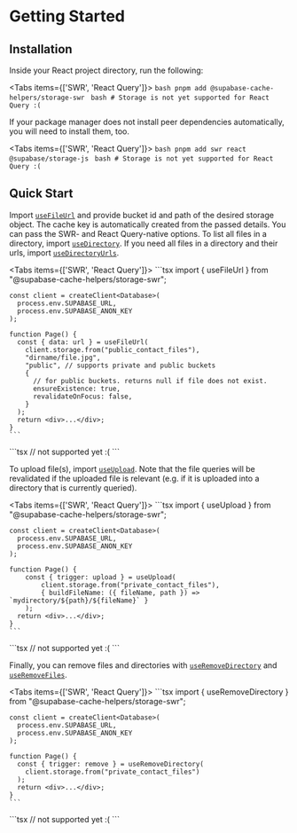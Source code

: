 
# Getting Started

## Installation

Inside your React project directory, run the following:

<Tabs items={['SWR', 'React Query']}>
  <Tab>
    ```bash
    pnpm add @supabase-cache-helpers/storage-swr
    ```
  </Tab>
  <Tab>
    ```bash
    # Storage is not yet supported for React Query :(
    ```
  </Tab>
</Tabs>


If your package manager does not install peer dependencies automatically, you will need to install them, too.


<Tabs items={['SWR', 'React Query']}>
  <Tab>
    ```bash
    pnpm add swr react @supabase/storage-js
    ```
  </Tab>
  <Tab>
    ```bash
    # Storage is not yet supported for React Query :(
    ```
  </Tab>
</Tabs>

## Quick Start
Import [`useFileUrl`](./queries#usefileurl) and provide bucket id and path of the desired storage object. The cache key is automatically created from the passed details. You can pass the SWR- and React Query-native options. To list all files in a directory, import  [`useDirectory`](./queries#usedirectory). If you need all files in a directory and their urls, import [`useDirectoryUrls`](./queries#usedirectoryurls).

<Tabs items={['SWR', 'React Query']}>
  <Tab>
    ```tsx
    import { useFileUrl } from "@supabase-cache-helpers/storage-swr";

    const client = createClient<Database>(
      process.env.SUPABASE_URL,
      process.env.SUPABASE_ANON_KEY
    );

    function Page() {
      const { data: url } = useFileUrl(
        client.storage.from("public_contact_files"),
        "dirname/file.jpg",
        "public", // supports private and public buckets
        {
          // for public buckets. returns null if file does not exist.
          ensureExistence: true,
          revalidateOnFocus: false,
        }
      );
      return <div>...</div>;
    }
    ```
  </Tab>
  <Tab>
    ```tsx
    // not supported yet :(
    ```
  </Tab>
</Tabs>

To upload file(s), import [`useUpload`](./mutations#useupload). Note that the file queries will be revalidated if the uploaded file is relevant (e.g. if it is uploaded into a directory that is currently queried).

<Tabs items={['SWR', 'React Query']}>
  <Tab>
    ```tsx
    import { useUpload } from "@supabase-cache-helpers/storage-swr";

    const client = createClient<Database>(
      process.env.SUPABASE_URL,
      process.env.SUPABASE_ANON_KEY
    );

    function Page() {
        const { trigger: upload } = useUpload(
            client.storage.from("private_contact_files"),
            { buildFileName: ({ fileName, path }) => `mydirectory/${path}/${fileName}` }
        );
      return <div>...</div>;
    }
    ```
  </Tab>
  <Tab>
    ```tsx
    // not supported yet :(
    ```
  </Tab>
</Tabs>

Finally, you can remove files and directories with [`useRemoveDirectory`](./mutations#useremovedirectory) and [`useRemoveFiles`](./mutations#useremovefiles).

<Tabs items={['SWR', 'React Query']}>
  <Tab>
    ```tsx
    import { useRemoveDirectory } from "@supabase-cache-helpers/storage-swr";

    const client = createClient<Database>(
      process.env.SUPABASE_URL,
      process.env.SUPABASE_ANON_KEY
    );

    function Page() {
      const { trigger: remove } = useRemoveDirectory(
        client.storage.from("private_contact_files")
      );
      return <div>...</div>;
    }
    ```
  </Tab>
  <Tab>
    ```tsx
    // not supported yet :(
    ```
  </Tab>
</Tabs>

